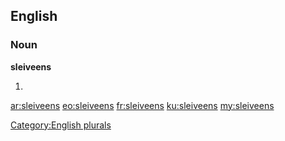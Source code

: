 ==English==

===Noun===
'''sleiveens'''

# {{plural of|sleiveen}}

[[Category:English plurals]]

[[ar:sleiveens]]
[[eo:sleiveens]]
[[fr:sleiveens]]
[[ku:sleiveens]]
[[my:sleiveens]]